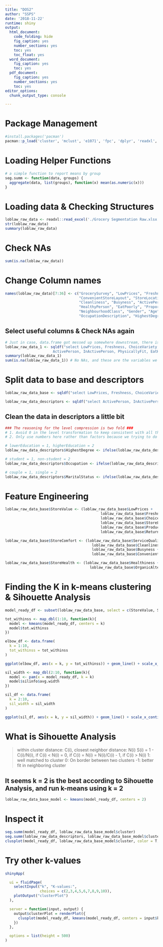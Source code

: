 ```yaml
---
title: "DOS2"
author: "SSPS"
date: '2018-11-22'
runtime: shiny
output:
  html_document:
    code_folding: hide
    fig_caption: yes
    number_sections: yes
    toc: yes
    toc_float: yes
  word_document:
    fig_caption: yes
    toc: yes
  pdf_document:
    fig_caption: yes
    number_sections: yes
    toc: yes
editor_options:
  chunk_output_type: console

---
```


# Package Management
```r
#install.packages('pacman')
pacman::p_load('cluster', 'mclust', 'e1071', 'fpc', 'dplyr', 'readxl', 'sqldf', 'tidyr', 'purrr', 'ggplot2', 'shiny')
```

# Loading Helper Functions
```r
# a simple function to report means by group
seg.summ <- function(data, groups) {
  aggregate(data, list(groups), function(x) mean(as.numeric(x)))  
}
```

# Loading data & Checking Structures
```r
loblaw_raw_data <- readxl::read_excel('./Grocery Segmentation Raw.xlsx', sheet = 'Loblaw_Data_Collection')
str(loblaw_raw_data)
summary(loblaw_raw_data)
```

# Check NAs
```r
sum(is.na(loblaw_raw_data))
```

# Change Column names
```r
names(loblaw_raw_data)[7:36] <- c("GrocerySurvey", "LowPrices", "Freshness", "ChoiceVariety", "Healthiness", "OrganicAlternatives", 
                                  "ConvenientStoreLayout", "StoreLocation", "ProductQuality", "ServiceQuality", "ReturnPolicy", 
                                  "Cleanliness", "Busyness", "ActivePerson", "InActivePerson", "PhysicallyFit", "EatHealthy", 
                                  "HealthyPerson", "EatPoorly", "ProportionFoodThatAreFruitsAndVegetables", "HoursOfExerciseLastWeek", 
                                  "NeighbourhoodClass", "Gender", "Age", "FamilySize", "MaritalStatus", "Occupation", 
                                  "OccupationDescription", "HighestDegree", "HouseholdAnnualIncome")
```

## Select useful columns & Check NAs again
```r
# Just in case, data.frame got messed up somewhere downstream, there is a easier way to get restarted. 
loblaw_raw_data_1 <- sqldf("select LowPrices, Freshness, ChoiceVariety, Healthiness, OrganicAlternatives, ConvenientStoreLayout, StoreLocation, ProductQuality, ServiceQuality, ReturnPolicy, Cleanliness, Busyness, 
                      ActivePerson, InActivePerson, PhysicallyFit, EatHealthy, HealthyPerson, EatPoorly, ProportionFoodThatAreFruitsAndVegetables, HoursOfExerciseLastWeek, NeighbourhoodClass, MaritalStatus, Gender, Age, FamilySize, Occupation, HighestDegree, HouseholdAnnualIncome from loblaw_raw_data")
summary(loblaw_raw_data_1)
sum(is.na(loblaw_raw_data_1)) # No NAs, and these are the variables we think that worth further exploration
```

# Split data to base and descriptors
```r
loblaw_raw_data_base <- sqldf("select LowPrices, Freshness, ChoiceVariety, Healthiness, OrganicAlternatives, ConvenientStoreLayout, StoreLocation, ProductQuality, ServiceQuality, ReturnPolicy, Cleanliness, Busyness from loblaw_raw_data")

loblaw_raw_data_descriptors <- sqldf("select ActivePerson, InActivePerson, PhysicallyFit, EatHealthy, HealthyPerson, EatPoorly, ProportionFoodThatAreFruitsAndVegetables, HoursOfExerciseLastWeek, NeighbourhoodClass, MaritalStatus, Gender, Age, FamilySize, Occupation, HighestDegree, HouseholdAnnualIncome from loblaw_raw_data")
```

## Clean the data in descriptors a little bit
```r
### The reasoning for the level compression is two fold ###
# 1. Avoid 0 in the level transformation to keep consistent with all the other categorical variables (they all start with 1)
# 2. Only use numbers here rather than factors because we trying to do k-mean clustering

# lowerEducation = 1, higherEducation = 2
loblaw_raw_data_descriptors$HighestDegree <- ifelse(loblaw_raw_data_descriptors$HighestDegree == 2, 1, 2)

# student = 1, non-student = 2
loblaw_raw_data_descriptors$Occupation <- ifelse(loblaw_raw_data_descriptors$Occupation == 5, 1, 2)

# couple = 1, single = 2
loblaw_raw_data_descriptors$MaritalStatus <- ifelse(loblaw_raw_data_descriptors$MaritalStatus %in% c(1,2), 1, 2)
```

# Feature Engineering
```r
loblaw_raw_data_base$StoreValue <- (loblaw_raw_data_base$LowPrices + 
                                            loblaw_raw_data_base$Freshness + 
                                            loblaw_raw_data_base$ChoiceVariety + 
                                            loblaw_raw_data_base$StoreLocation + 
                                            loblaw_raw_data_base$ProductQuality + 
                                            loblaw_raw_data_base$ReturnPolicy) / 6

loblaw_raw_data_base$StoreComfort <- (loblaw_raw_data_base$ServiceQuality + 
                                        loblaw_raw_data_base$Cleanliness + 
                                        loblaw_raw_data_base$Busyness + 
                                        loblaw_raw_data_base$ConvenientStoreLayout) / 4 

loblaw_raw_data_base$StoreHealth <- (loblaw_raw_data_base$Healthiness + 
                                       loblaw_raw_data_base$OrganicAlternatives) / 2
```

# Finding the K in k-means clustering & Sihouette Analysis
```r
model_ready_df <- subset(loblaw_raw_data_base, select = c(StoreValue, StoreComfort, StoreHealth))

tot_withinss <- map_dbl(1:10, function(k){
  model <- kmeans(model_ready_df, centers = k)
  model$tot.withinss
})

elbow_df <- data.frame(
  k = 1:10,
  tot_withinss = tot_withinss
)

ggplot(elbow_df, aes(x = k, y = tot_withinss)) + geom_line() + scale_x_continuous(breaks = 1:10)

sil_width <- map_dbl(2:10, function(k){
  model <- pam(x = model_ready_df, k = k)
  model$silinfo$avg.width
})

sil_df <- data.frame(
  k = 2:10, 
  sil_width = sil_width
)

ggplot(sil_df, aes(x = k, y = sil_width)) + geom_line() + scale_x_continuous(breaks = 2:10)

```

# What is Sihouette Analysis
> within cluster distance: C(i), closest neighbor distance: N(i)
> S(i) = 1 - C(i)/N(i), if C(i) < N(i)
       = 0,             if C(i) = N(i)
       = N(i)/C(i) - 1, if C(i) > N(i)
> 1: well matched to cluster
> 0: On border between two clusters
> -1: better fit in neighboring cluster

## It seems k = 2 is the best according to Sihouette Analysis, and run k-means using k = 2
```r
loblaw_raw_data_base_model <- kmeans(model_ready_df, centers = 2)
```

# Inspect it
```r
seg.summ(model_ready_df, loblaw_raw_data_base_model$cluster)
seg.summ(loblaw_raw_data_descriptors, loblaw_raw_data_base_model$cluster)
clusplot(model_ready_df, loblaw_raw_data_base_model$cluster, color = T, shade = T, labels = 2, lines = 0, main = "K-means cluser plot")
```

# Try other k-values
```r
shinyApp(

  ui = fluidPage(
    selectInput("k", "K-values:",
                choices = c(2,3,4,5,6,7,8,9,10)),
    plotOutput("clusterPlot")
  ),

  server = function(input, output) {
    output$clusterPlot = renderPlot({
      clusplot(model_ready_df, kmeans(model_ready_df, centers = input$k)$cluster, color = T, shade = T, labels = 2, lines = 0, main = "K-means cluser plot")
    })
  },

  options = list(height = 500)
)
```